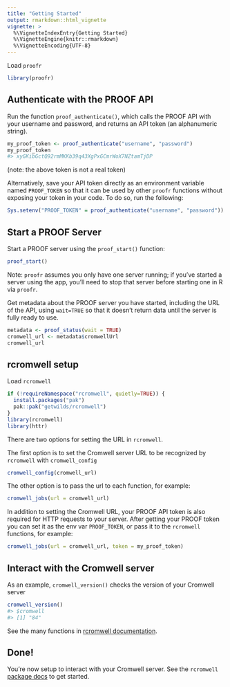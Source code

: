 ```yaml
---
title: "Getting Started"
output: rmarkdown::html_vignette
vignette: >
  %\VignetteIndexEntry{Getting Started}
  %\VignetteEngine{knitr::rmarkdown}
  %\VignetteEncoding{UTF-8}
---
```




Load `proofr`


``` r
library(proofr)
```

## Authenticate with the PROOF API

Run the function `proof_authenticate()`, which calls the PROOF API with your username and password, and returns an API token (an alphanumeric string).


``` r
my_proof_token <- proof_authenticate("username", "password")
my_proof_token
#> xyGKibGctQ92rmMKKb39q43XgPxGCmrWoX7NZtamTjDP
```

(note: the above token is not a real token)

Alternatively, save your API token directly as an environment variable named `PROOF_TOKEN` so that it can be used by other `proofr` functions without exposing your token in your code.  To do so, run the following: 


``` r
Sys.setenv("PROOF_TOKEN" = proof_authenticate("username", "password"))
```

## Start a PROOF Server

Start a PROOF server using the `proof_start()` function:


``` r
proof_start()
```
Note: `proofr` assumes you only have one server running; if you've started a server using the app, you'll need to stop that server before starting one in R via `proofr`. 

Get metadata about the PROOF server you have started, including the URL of the API, using `wait=TRUE` so that it doesn't return data until the server is fully ready to use.  


``` r
metadata <- proof_status(wait = TRUE)
cromwell_url <- metadata$cromwellUrl
cromwell_url
```

## rcromwell setup

Load  `rcromwell`


``` r
if (!requireNamespace("rcromwell", quietly=TRUE)) {
  install.packages("pak")
  pak::pak("getwilds/rcromwell")
}
library(rcromwell)
library(httr)
```

There are two options for setting the URL in `rcromwell`.

The first option is to set the Cromwell server URL to be recognized by `rcromwell` with `cromwell_config`


``` r
cromwell_config(cromwell_url)
```

The other option is to pass the url to each function, for example:


``` r
cromwell_jobs(url = cromwell_url)
```

In addition to setting the Cromwell URL, your PROOF API token is also required for HTTP requests to your server. After getting your PROOF token you can set it as the env var `PROOF_TOKEN`, or pass it to the `rcromwell` functions, for example:


``` r
cromwell_jobs(url = cromwell_url, token = my_proof_token)
```


## Interact with the Cromwell server

As an example, `cromwell_version()` checks the version of your Cromwell server


``` r
cromwell_version()
#> $cromwell
#> [1] "84"
```

See the many functions in [rcromwell documentation](https://getwilds.org/rcromwell/reference/).

## Done!

You're now setup to interact with your Cromwell server. See the `rcromwell` [package docs](https://getwilds.org/rcromwell/) to get started.
